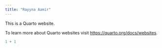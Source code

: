 ```yaml
---
title: "Rayyna Aamir"
---
```


This is a Quarto website.

To learn more about Quarto websites visit <https://quarto.org/docs/websites>.

```r
1 + 1
```
